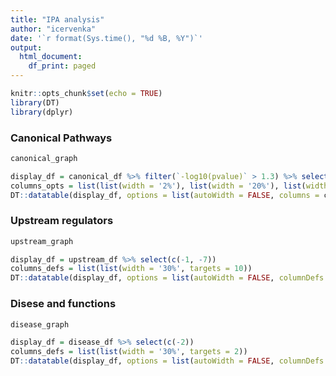 ```yaml
---
title: "IPA analysis"
author: "icervenka"
date: '`r format(Sys.time(), "%d %B, %Y")`'
output:
  html_document:
    df_print: paged
---
```


```r
knitr::opts_chunk$set(echo = TRUE)
library(DT)
library(dplyr)
```

### Canonical Pathways

```r
canonical_graph
```

```r
display_df = canonical_df %>% filter(`-log10(pvalue)` > 1.3) %>% select(c(1:5))
columns_opts = list(list(width = '2%'), list(width = '20%'), list(width = '2%'), list(width = '2%'), list(width = '2%'), list(width = '40%'))
DT::datatable(display_df, options = list(autoWidth = FALSE, columns = columns_opts), caption="IPA Canonical pathways")
```

### Upstream regulators

```r
upstream_graph
```

```r
display_df = upstream_df %>% select(c(-1, -7))
columns_defs = list(list(width = '30%', targets = 10))
DT::datatable(display_df, options = list(autoWidth = FALSE, columnDefs = columns_defs), caption="IPA Upstream regulators")
```

### Disese and functions

```r
disease_graph
```

```r
display_df = disease_df %>% select(c(-2))
columns_defs = list(list(width = '30%', targets = 2))
DT::datatable(display_df, options = list(autoWidth = FALSE, columnDefs = columns_defs), caption="IPA Diseases and Functions")
```
